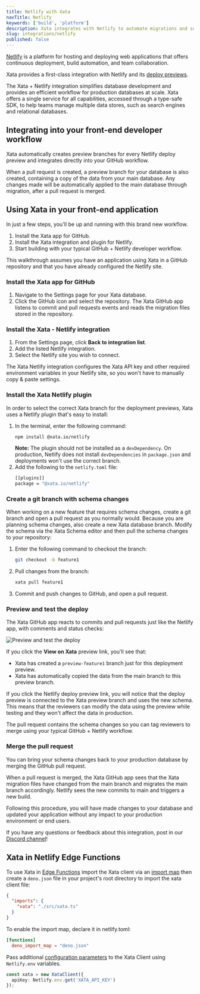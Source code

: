 ```yaml
---
title: Netlify with Xata
navTitle: Netlify
keywords: ['build', 'platform']
description: Xata integrates with Netlify to automate migrations and support the GitHub workflow for efficient web app deployment
slug: integrations/netlify
published: false
---
```


[Netlify](https://https://www.netlify.com/) is a platform for hosting and deploying web applications that offers continuous deployment, build automation, and team collaboration.

Xata provides a first-class integration with Netlify and its [deploy previews](https://www.netlify.com/products/deploy-previews/).

The Xata + Netlify integration simplifies database development and provides an efficient workflow for production databases at scale. Xata offers a single service for all capabilities, accessed through a type-safe SDK, to help teams manage multiple data stores, such as search engines and relational databases.

## Integrating into your front-end developer workflow

Xata automatically creates preview branches for every Netlify deploy preview and integrates directly into your GitHub workflow.

When a pull request is created, a preview branch for your database is also created, containing a copy of the data from your main database. Any changes made will be automatically applied to the main database through migration, after a pull request is merged.

## Using Xata in your front-end application

In just a few steps, you'll be up and running with this brand new workflow.

1. Install the Xata app for GitHub.
1. Install the Xata integration and plugin for Netlify.
1. Start building with your typical GitHub + Netlify developer workflow.

This walkthrough assumes you have an application using Xata in a GitHub repository and that you have already configured the Netlify site.

### Install the Xata app for GitHub

1. Navigate to the Settings page for your Xata database.
1. Click the GitHub icon and select the repository. The Xata GitHub app listens to commit and pull requests events and reads the migration files stored in the repository.

### Install the Xata - Netlify integration

1. From the Settings page, click **Back to integration list**.
1. Add the listed Netlify integration.
1. Select the Netlify site you wish to connect.

The Xata Netlify integration configures the Xata API key and other required environment variables in your Netlify site, so you won't have to manually copy & paste settings.

### Install the Xata Netlify plugin

In order to select the correct Xata branch for the deployment previews, Xata uses a Netlify plugin that's easy to install:

1. In the terminal, enter the following command:
   ```bash
   npm install @xata.io/netlify
   ```
   **Note:** The plugin should not be installed as a `devDependency`. On production, Netlify does not install `devDependencies` in `package.json` and deployments won't use the correct branch.
1. Add the following to the `netlify.toml` file:
   ```bash
   [[plugins]]
   package = "@xata.io/netlify"
   ```

### Create a git branch with schema changes

When working on a new feature that requires schema changes, create a git branch and open a pull request as you normally would. Because you are planning schema changes, also create a new Xata database branch.
Modify the schema via the Xata Schema editor and then pull the schema changes to your repository:

1. Enter the following command to checkout the branch:

   ```bash
   git checkout -b feature1
   ```

1. Pull changes from the branch:

   ```bash
   xata pull feature1
   ```

1. Commit and push changes to GitHub, and open a pull request.

### Preview and test the deploy

The Xata GitHub app reacts to commits and pull requests just like the Netlify app, with comments and status checks:

![Preview and test the deploy](images/test-preview-deploy.png)

If you click the **View on Xata** preview link, you'll see that:

- Xata has created a `preview-feature1` branch just for this deployment preview.
- Xata has automatically copied the data from the main branch to this preview branch.

If you click the Netlify deploy preview link, you will notice that the deploy preview is connected to the Xata preview branch and uses the new schema. This means that the reviewers can modify the data using the preview while testing and they won't affect the data in production.

The pull request contains the schema changes so you can tag reviewers to merge using your typical GitHub + Netlify workflow.

### Merge the pull request

You can bring your schema changes back to your production database by merging the GitHub pull request.

When a pull request is merged, the Xata GitHub app sees that the Xata migration files have changed from the main branch and migrates the main branch accordingly. Netlify sees the new commits to main and triggers a new build.

Following this procedure, you will have made changes to your database and updated your application without any impact to your production environment or end users.

If you have any questions or feedback about this integration, post in our [Discord channel](https://xata.io/discord)!

## Xata in Netlify Edge Functions

To use Xata in [Edge Functions](https://docs.netlify.com/edge-functions/overview/) import the Xata client via an [import map](https://docs.netlify.com/edge-functions/api/#import-maps) then create a `deno.json` file in your project's root directory to import the xata client file:

```json
{
  "imports": {
    "xata": "./src/xata.ts"
  }
}
```

To enable the import map, declare it in netlify.toml:

```toml
[functions]
  deno_import_map = "deno.json"
```

Pass additional [configuration parameters](/docs/sdk/typescript/overview#configuration) to the Xata Client using `Netlify.env` variables.

```ts
const xata = new XataClient({
  apiKey: Netlify.env.get('XATA_API_KEY')
});
```
